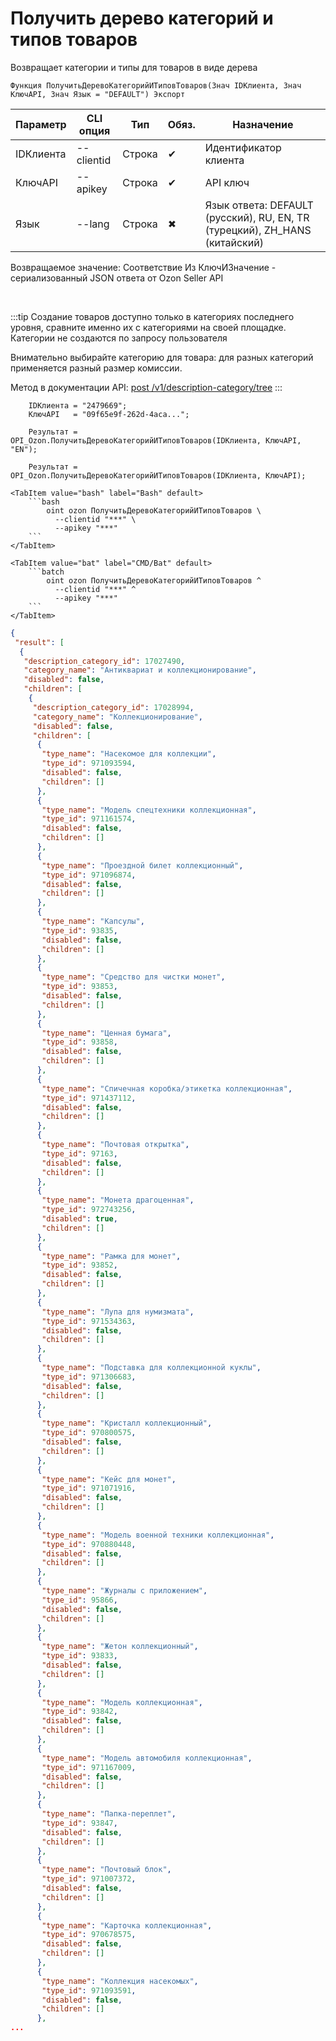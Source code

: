 ﻿---
sidebar_position: 1
description: Получить дерево категорий и типов товаров и другие функции для работы с Ozon в Открытом пакете интеграций - бесплатной open-source библиотеке интеграций для 1С:Предприятие 8, OneScript и CLI
keywords: [1C, 1С, 1С:Предприятие, 1С:Предприятие 8.3, API, Интеграция, Сервисы, Обмен, OneScript, CLI, Ozon]
---


# Получить дерево категорий и типов товаров
 Возвращает категории и типы для товаров в виде дерева



`Функция ПолучитьДеревоКатегорийИТиповТоваров(Знач IDКлиента, Знач КлючAPI, Знач Язык = "DEFAULT") Экспорт`

  | Параметр | CLI опция | Тип | Обяз. | Назначение |
  |-|-|-|-|-|
  | IDКлиента | --clientid | Строка | &#x2714; | Идентификатор клиента |
  | КлючAPI | --apikey | Строка | &#x2714; | API ключ |
  | Язык | --lang | Строка | &#x2716; | Язык ответа: DEFAULT (русский), RU, EN, TR (турецкий), ZH_HANS (китайский) |

  
  Возвращаемое значение:   Соответствие Из КлючИЗначение - сериализованный JSON ответа от Ozon Seller API

<br/>

:::tip
Создание товаров доступно только в категориях последнего уровня, сравните именно их с категориями на своей площадке. Категории не создаются по запросу пользователя

Внимательно выбирайте категорию для товара: для разных категорий применяется разный размер комиссии.

Метод в документации API: [post /v1/description-category/tree](https://docs.ozon.ru/api/seller/#operation/DescriptionCategoryAPI_GetTree)
:::
<br/>


```bsl title="Пример использования для 1С:Предприятие/OneScript"
    IDКлиента = "2479669";
    КлючAPI   = "09f65e9f-262d-4aca...";

    Результат = OPI_Ozon.ПолучитьДеревоКатегорийИТиповТоваров(IDКлиента, КлючAPI, "EN");

    Результат = OPI_Ozon.ПолучитьДеревоКатегорийИТиповТоваров(IDКлиента, КлючAPI);
```
    

 <Tabs>
  
    <TabItem value="bash" label="Bash" default>
        ```bash
            oint ozon ПолучитьДеревоКатегорийИТиповТоваров \
              --clientid "***" \
              --apikey "***"
        ```
    </TabItem>
  
    <TabItem value="bat" label="CMD/Bat" default>
        ```batch
            oint ozon ПолучитьДеревоКатегорийИТиповТоваров ^
              --clientid "***" ^
              --apikey "***"
        ```
    </TabItem>
</Tabs>


```json title="Результат"
{
 "result": [
  {
   "description_category_id": 17027490,
   "category_name": "Антиквариат и коллекционирование",
   "disabled": false,
   "children": [
    {
     "description_category_id": 17028994,
     "category_name": "Коллекционирование",
     "disabled": false,
     "children": [
      {
       "type_name": "Насекомое для коллекции",
       "type_id": 971093594,
       "disabled": false,
       "children": []
      },
      {
       "type_name": "Модель спецтехники коллекционная",
       "type_id": 971161574,
       "disabled": false,
       "children": []
      },
      {
       "type_name": "Проездной билет коллекционный",
       "type_id": 971096874,
       "disabled": false,
       "children": []
      },
      {
       "type_name": "Капсулы",
       "type_id": 93835,
       "disabled": false,
       "children": []
      },
      {
       "type_name": "Средство для чистки монет",
       "type_id": 93853,
       "disabled": false,
       "children": []
      },
      {
       "type_name": "Ценная бумага",
       "type_id": 93858,
       "disabled": false,
       "children": []
      },
      {
       "type_name": "Спичечная коробка/этикетка коллекционная",
       "type_id": 971437112,
       "disabled": false,
       "children": []
      },
      {
       "type_name": "Почтовая открытка",
       "type_id": 97163,
       "disabled": false,
       "children": []
      },
      {
       "type_name": "Монета драгоценная",
       "type_id": 972743256,
       "disabled": true,
       "children": []
      },
      {
       "type_name": "Рамка для монет",
       "type_id": 93852,
       "disabled": false,
       "children": []
      },
      {
       "type_name": "Лупа для нумизмата",
       "type_id": 971534363,
       "disabled": false,
       "children": []
      },
      {
       "type_name": "Подставка для коллекционной куклы",
       "type_id": 971306683,
       "disabled": false,
       "children": []
      },
      {
       "type_name": "Кристалл коллекционный",
       "type_id": 970800575,
       "disabled": false,
       "children": []
      },
      {
       "type_name": "Кейс для монет",
       "type_id": 971071916,
       "disabled": false,
       "children": []
      },
      {
       "type_name": "Модель военной техники коллекционная",
       "type_id": 970880448,
       "disabled": false,
       "children": []
      },
      {
       "type_name": "Журналы с приложением",
       "type_id": 95866,
       "disabled": false,
       "children": []
      },
      {
       "type_name": "Жетон коллекционный",
       "type_id": 93833,
       "disabled": false,
       "children": []
      },
      {
       "type_name": "Модель коллекционная",
       "type_id": 93842,
       "disabled": false,
       "children": []
      },
      {
       "type_name": "Модель автомобиля коллекционная",
       "type_id": 971167009,
       "disabled": false,
       "children": []
      },
      {
       "type_name": "Папка-переплет",
       "type_id": 93847,
       "disabled": false,
       "children": []
      },
      {
       "type_name": "Почтовый блок",
       "type_id": 971007372,
       "disabled": false,
       "children": []
      },
      {
       "type_name": "Карточка коллекционная",
       "type_id": 970678575,
       "disabled": false,
       "children": []
      },
      {
       "type_name": "Коллекция насекомых",
       "type_id": 971093591,
       "disabled": false,
       "children": []
      },
...
```
